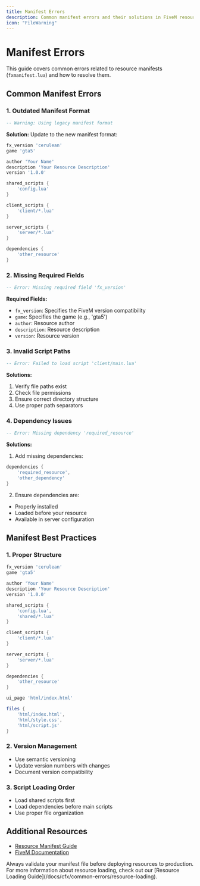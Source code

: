 ```yaml
---
title: Manifest Errors
description: Common manifest errors and their solutions in FiveM resources.
icon: "FileWarning"
---
```


# Manifest Errors

This guide covers common errors related to resource manifests (`fxmanifest.lua`) and how to resolve them.

## Common Manifest Errors

### 1. Outdated Manifest Format
```lua
-- Warning: Using legacy manifest format
```

**Solution:**
Update to the new manifest format:
```lua
fx_version 'cerulean'
game 'gta5'

author 'Your Name'
description 'Your Resource Description'
version '1.0.0'

shared_scripts {
    'config.lua'
}

client_scripts {
    'client/*.lua'
}

server_scripts {
    'server/*.lua'
}

dependencies {
    'other_resource'
}
```

### 2. Missing Required Fields
```lua
-- Error: Missing required field 'fx_version'
```

**Required Fields:**
- `fx_version`: Specifies the FiveM version compatibility
- `game`: Specifies the game (e.g., 'gta5')
- `author`: Resource author
- `description`: Resource description
- `version`: Resource version

### 3. Invalid Script Paths
```lua
-- Error: Failed to load script 'client/main.lua'
```

**Solutions:**
1. Verify file paths exist
2. Check file permissions
3. Ensure correct directory structure
4. Use proper path separators

### 4. Dependency Issues
```lua
-- Error: Missing dependency 'required_resource'
```

**Solutions:**
1. Add missing dependencies:
```lua
dependencies {
    'required_resource',
    'other_dependency'
}
```

2. Ensure dependencies are:
- Properly installed
- Loaded before your resource
- Available in server configuration

## Manifest Best Practices

### 1. Proper Structure
```lua
fx_version 'cerulean'
game 'gta5'

author 'Your Name'
description 'Your Resource Description'
version '1.0.0'

shared_scripts {
    'config.lua',
    'shared/*.lua'
}

client_scripts {
    'client/*.lua'
}

server_scripts {
    'server/*.lua'
}

dependencies {
    'other_resource'
}

ui_page 'html/index.html'

files {
    'html/index.html',
    'html/style.css',
    'html/script.js'
}
```

### 2. Version Management
- Use semantic versioning
- Update version numbers with changes
- Document version compatibility

### 3. Script Loading Order
- Load shared scripts first
- Load dependencies before main scripts
- Use proper file organization

## Additional Resources

- [Resource Manifest Guide](https://docs.fivem.net/docs/scripting-reference/resource-manifest/resource-manifest/)
- [FiveM Documentation](https://docs.fivem.net/docs/)

<Callout type="warning">
  Always validate your manifest file before deploying resources to production.
</Callout>

<Callout type="info">
  For more information about resource loading, check out our [Resource Loading Guide](/docs/cfx/common-errors/resource-loading).
</Callout> 